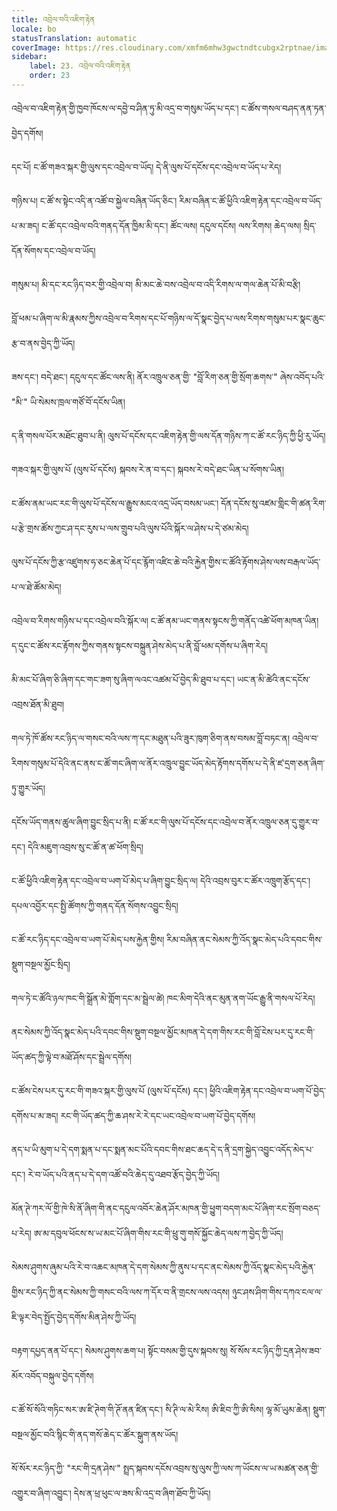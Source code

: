 ```yaml
---
title: འབྲེལ་བའི་འཇིག་རྟེན
locale: bo
statusTranslation: automatic
coverImage: https://res.cloudinary.com/xmfm6mhw3gwctndtcubgx2rptnae/image/upload/v1740468922/small_cover_tratado_de_psicologia_revolucionaria_a4c0dca4e0.webp
sidebar:
    label: 23. འབྲེལ་བའི་འཇིག་རྟེན
    order: 23
---
```

འབྲེལ་བ་འཇིག་རྟེན་གྱི་ཁྱབ་ཁོངས་ལ་དབྱེ་བ་ཤིན་ཏུ་མི་འདྲ་བ་གསུམ་ཡོད་པ་དང་། ང་ཚོས་གསལ་བཤད་ནན་ཏན་བྱེད་དགོས།

དང་པོ། ང་ཚོ་གཟའ་སྐར་གྱི་ལུས་དང་འབྲེལ་བ་ཡོད། དེ་ནི་ལུས་པོ་དངོས་དང་འབྲེལ་བ་ཡོད་པ་རེད།

གཉིས་པ། ང་ཚོ་ས་སྟེང་འདི་ན་འཚོ་བ་སྐྱེལ་བཞིན་ཡོད་ཅིང་། རིམ་བཞིན་ང་ཚོ་ཕྱིའི་འཇིག་རྟེན་དང་འབྲེལ་བ་ཡོད་པ་མ་ཟད། ང་ཚོ་དང་འབྲེལ་བའི་གནད་དོན་ཁྱིམ་མི་དང་། ཚོང་ལས། དངུལ་དངོས། ལས་རིགས། ཆེད་ལས། སྲིད་དོན་སོགས་དང་འབྲེལ་བ་ཡོད།

གསུམ་པ། མི་དང་རང་ཉིད་བར་གྱི་འབྲེལ་བ། མི་མང་ཆེ་བས་འབྲེལ་བ་འདི་རིགས་ལ་གལ་ཆེན་པོ་མི་བརྩི།

བློ་ཕམ་པ་ཞིག་ལ་མི་རྣམས་ཀྱིས་འབྲེལ་བ་རིགས་དང་པོ་གཉིས་ལ་དོ་སྣང་བྱེད་པ་ལས་རིགས་གསུམ་པར་སྣང་ཆུང་རྩ་བ་ནས་བྱེད་ཀྱི་ཡོད།

ཟས་དང་། བདེ་ཐང་། དངུལ་དང་ཚོང་ལས་ནི། ནོར་འཁྲུལ་ཅན་གྱི་ "བློ་རིག་ཅན་གྱི་སྲོག་ཆགས་" ཞེས་འབོད་པའི་ "མི་" ཡི་སེམས་ཁྲལ་གཙོ་བོ་དངོས་ཡིན།

ད་ནི་གསལ་པོར་མཐོང་ཐུབ་པ་ནི། ལུས་པོ་དངོས་དང་འཇིག་རྟེན་གྱི་ལས་དོན་གཉིས་ཀ་ང་ཚོ་རང་ཉིད་ཀྱི་ཕྱི་རུ་ཡོད།

གཟའ་སྐར་གྱི་ལུས་པོ (ལུས་པོ་དངོས) སྐབས་རེ་ན་བ་དང་། སྐབས་རེ་བདེ་ཐང་ཡིན་པ་སོགས་ཡིན།

ང་ཚོས་ནམ་ཡང་རང་གི་ལུས་པོ་དངོས་ལ་རྒྱུས་མངའ་འདྲ་ཡོད་བསམ་ཡང་། དོན་དངོས་སུ་འཛམ་གླིང་གི་ཚན་རིག་པ་རྩེ་གྲས་ཚོས་ཀྱང་ཤ་དང་རུས་པ་ལས་གྲུབ་པའི་ལུས་པོའི་སྐོར་ལ་ཤེས་པ་དེ་ཙམ་མེད།

ལུས་པོ་དངོས་ཀྱི་རྩ་འཛུགས་ཧ་ཅང་ཆེན་པོ་དང་རྙོག་འཛིང་ཆེ་བའི་རྐྱེན་གྱིས་ང་ཚོའི་རྟོགས་ཤེས་ལས་བརྒལ་ཡོད་པ་ལ་ཐེ་ཚོམ་མེད།

འབྲེལ་བ་རིགས་གཉིས་པ་དང་འབྲེལ་བའི་སྐོར་ལ། ང་ཚོ་ནམ་ཡང་གནས་སྟངས་ཀྱི་གནོད་འཚེ་ཕོག་མཁན་ཡིན། ད་དུང་ང་ཚོས་རང་རྟོགས་ཀྱིས་གནས་སྟངས་བསྐྲུན་ཤེས་མེད་པ་ནི་བློ་ཕམ་དགོས་པ་ཞིག་རེད།

མི་མང་པོ་ཞིག་ཅི་ཞིག་དང་གང་ཟག་སུ་ཞིག་ལའང་འཚམ་པོ་བྱེད་མི་ཐུབ་པ་དང་། ཡང་ན་མི་ཚེའི་ནང་དངོས་འབྲས་ཐོན་མི་ཐུབ།

གལ་ཏེ་ཁོ་ཚོས་རང་ཉིད་ལ་གསང་བའི་ལས་ཀ་དང་མཐུན་པའི་ཟུར་ཁུག་ཅིག་ནས་བསམ་བློ་བཏང་ན། འབྲེལ་བ་རིགས་གསུམ་པོ་དེའི་ནང་ནས་ང་ཚོ་གང་ཞིག་ལ་ནོར་འཁྲུལ་བྱུང་ཡོད་མེད་རྟོགས་དགོས་པ་དེ་ནི་ཛ་དྲག་ཅན་ཞིག་ཏུ་གྱུར་ཡོད།

དངོས་ཡོད་གནས་ཚུལ་ཞིག་བྱུང་སྲིད་པ་ནི། ང་ཚོ་རང་གི་ལུས་པོ་དངོས་དང་འབྲེལ་བ་ནོར་འཁྲུལ་ཅན་དུ་གྱུར་བ་དང་། དེའི་མཇུག་འབྲས་སུ་ང་ཚོ་ན་ཚ་ཕོག་སྲིད།

ང་ཚོ་ཕྱིའི་འཇིག་རྟེན་དང་འབྲེལ་བ་ཡག་པོ་མེད་པ་ཞིག་བྱུང་སྲིད་ལ། དེའི་འབྲས་བུར་ང་ཚོར་འཁྲུག་རྩོད་དང་། དཔལ་འབྱོར་དང་སྤྱི་ཚོགས་ཀྱི་གནད་དོན་སོགས་འབྱུང་སྲིད།

ང་ཚོ་རང་ཉིད་དང་འབྲེལ་བ་ཡག་པོ་མེད་པས་རྐྱེན་གྱིས། རིམ་བཞིན་ནང་སེམས་ཀྱི་འོད་སྣང་མེད་པའི་དབང་གིས་སྡུག་བསྔལ་མྱོང་སྲིད།

གལ་ཏེ་ང་ཚོའི་ཉལ་ཁང་གི་སྒྲོན་མེ་གློག་དང་མ་སྦྲེལ་ཚེ། ཁང་མིག་དེའི་ནང་མུན་ནག་ཡོང་རྒྱུ་ནི་གསལ་པོ་རེད།

ནང་སེམས་ཀྱི་འོད་སྣང་མེད་པའི་དབང་གིས་སྡུག་བསྔལ་མྱོང་མཁན་དེ་དག་གིས་རང་གི་བློ་ངེས་པར་དུ་རང་གི་ཡོད་ཚད་ཀྱི་ལྟེ་བ་མཐོ་ཤོས་དང་སྦྲེལ་དགོས།

ང་ཚོས་ངེས་པར་དུ་རང་གི་གཟའ་སྐར་གྱི་ལུས་པོ (ལུས་པོ་དངོས) དང་། ཕྱིའི་འཇིག་རྟེན་དང་འབྲེལ་བ་ཡག་པོ་བྱེད་དགོས་པ་མ་ཟད། རང་གི་ཡོད་ཚད་ཀྱི་ཆ་ཤས་རེ་རེ་དང་ཡང་འབྲེལ་བ་ཡག་པོ་བྱེད་དགོས།

ནད་པ་ཡི་མུག་པ་དེ་དག་སྨན་པ་དང་སྨན་མང་པོའི་དབང་གིས་ཐང་ཆད་དེ་ད་ནི་དྲག་སྐྱེད་འབྱུང་འདོད་མེད་པ་དང་། རེ་བ་ཡོད་པའི་ནད་པ་དེ་དག་འཚོ་བའི་ཆེད་དུ་འཐབ་རྩོད་བྱེད་ཀྱི་ཡོད།

མོན་ཊེ་ཀར་ལོ་གྱི་ཁེ་སི་ནོ་ཞིག་གི་ནང་དངུལ་འབོར་ཆེན་ཤོར་མཁན་གྱི་ཕྱུག་བདག་མང་པོ་ཞིག་རང་སྲོག་བཅད་པ་རེད། ཨ་མ་དབུལ་ཕོངས་ས་ཡ་མང་པོ་ཞིག་གིས་རང་གི་ཕྲུ་གུ་གསོ་སྐྱོང་ཆེད་ལས་ཀ་བྱེད་ཀྱི་ཡོད།

སེམས་ཤུགས་ཞུམ་པའི་རེ་བ་འཆང་མཁན་དེ་དག་སེམས་ཀྱི་ནུས་པ་དང་ནང་སེམས་ཀྱི་འོད་སྣང་མེད་པའི་རྐྱེན་གྱིས་རང་ཉིད་ཀྱི་ནང་སེམས་ཀྱི་གསང་བའི་ལས་ཀ་དོར་བ་ནི་གྲངས་ལས་འདས། ཉུང་ཤས་ཤིག་གིས་དཀའ་ངལ་ལ་ཇི་ལྟར་བེད་སྤྱོད་བྱེད་དགོས་མིན་ཤེས་ཀྱི་ཡོད།

བརྟག་དཔྱད་ནན་པོ་དང་། སེམས་ཤུགས་ཆག་པ། སྟོང་བསམ་གྱི་དུས་སྐབས་སུ། སོ་སོས་རང་ཉིད་ཀྱི་དྲན་ཤེས་ཟབ་མོར་འབོད་བསྐུལ་བྱེད་དགོས།

ང་ཚོ་སོ་སོའི་གཏིང་སར་ཨ་ཛི་ཊེག་གི་ཊོ་ནན་ཛིན་དང་། སི་ཊི་ལ་མེ་རིས། ཨི་ཇིབ་ཀྱི་ཨི་སིས། ལྷ་མོ་ཡུམ་ཆེན། སྡུག་བསྔལ་མྱོང་བའི་སྙིང་གི་ནད་གསོ་ཆེད་ང་ཚོར་སྒུག་ནས་ཡོད།

སོ་སོར་རང་ཉིད་ཀྱི་ "རང་གི་དྲན་ཤེས་" སྤྲད་སྐབས་དངོས་འབྲས་སུ་ལུས་ཀྱི་ལས་ཀ་ཡོངས་ལ་ཡ་མཚན་ཅན་གྱི་འགྱུར་བ་ཞིག་འབྱུང་། དེས་ན་ཕྲ་ཕུང་ལ་ཟས་མི་འདྲ་བ་ཞིག་ཐོབ་ཀྱི་ཡོད།

